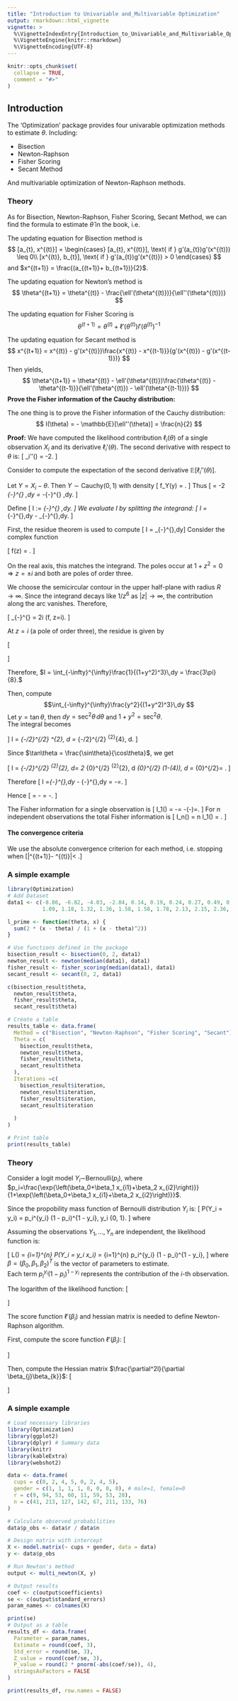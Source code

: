 ```yaml
---
title: "Introduction to Univariable and_Multivariable Optimization"
output: rmarkdown::html_vignette
vignette: >
  %\VignetteIndexEntry{Introduction_to_Univariable_and_Multivariable_Optimization}
  %\VignetteEngine{knitr::rmarkdown}
  %\VignetteEncoding{UTF-8}
---
```


```r
knitr::opts_chunk$set(
  collapse = TRUE,
  comment = "#>"
)
```

## Introduction

The 'Optimization' package provides four univarable optimization methods to estimate $\theta$. Including:

- Bisection
- Newton-Raphson
- Fisher Scoring
- Secant Method 

And multivariable optimization of Newton-Raphson methods.

### Theory
As for Bisection, Newton-Raphson, Fisher Scoring, Secant Method, we can
find the formula to estimate $\hat{\theta}$ in the book, i.e.

The updating equation for Bisection method is $$
[a_{t}, x^{(t)}] = 
\begin{cases}
[a_{t}, x^{(t)}], \text{ if } g'(a_{t})g'(x^{(t)}) \leq 0\\
[x^{(t)}, b_{t}], \text{ if } g'(a_{t})g'(x^{(t)}) > 0
\end{cases}
$$ and $x^{(t+1)} = \frac{(a_{(t+1)}+ b_{(t+1})}{2}$.

The updating equation for Newton's method is $$
\theta^{(t+1)} = \theta^{(t)} - \frac{\ell'(\theta^{(t)})}{\ell''(\theta^{(t)})}
$$

The updating equation for Fisher Scoring is $$
\theta^{(t+1)} = \theta^{(t)} + \ell'(\theta^{(t)})I'(\theta^{(t)})^{-1}
$$

The updating equation for Secant method is $$
x^{(t+1)} = x^{(t)} - g'(x^{(t)})\frac{x^{(t)} - x^{(t-1)}}{g'(x^{(t)}) - g'(x^{(t-1)})}
$$ Then yields, $$
\theta^{(t+1)} = \theta^{(t)} - \ell'(\theta^{(t)})\frac{\theta^{(t)} - \theta^{(t-1)}}{\ell'(\theta^{(t)}) - \ell'(\theta^{(t-1)})}
$$
**Prove the Fisher information of the Cauchy distribution:**

The one thing is to prove the Fisher information of the Cauchy
distribution: $$
I(\theta) = - \mathbb{E}[\ell''(\theta)] = \frac{n}{2}
$$

**Proof:** We have computed the likelihood contribution
$\ell_i(\theta)$ of a single observation $X_i$ and its derivative
$\ell_i'(\theta)$. The second derivative with respect to
$\theta$ is: \[
\ell_i''(\theta) = -2\cdot\frac{1-(X_i-\theta)^2}{\big(1+(X_i-\theta)^2\big)^2}.
\]

Consider to compute the expectation of the second derivative
$\mathbb{E}\big[\ell_i''(\theta)\big]$.

Let $Y = X_i - \theta$. Then $Y\sim\text{Cauchy}(0,1)$ with density \[
f_Y(y) = \frac{1}{\pi(1+y^2)}.
\] Thus \[
\mathbb{E}\big[\ell_i''(\theta)\big]
= -2 \int_{-\infty}^{\infty} \frac{1-y^2}{\big(1+y^2\big)^2}\cdot \frac{1}{\pi(1+y^2)}\,dy
= -\frac{2}{\pi}\int_{-\infty}^{\infty} \frac{1-y^2}{(1+y^2)^3}\,dy.
\]

Define \[
I := \int_{-\infty}^{\infty} \frac{1-y^2}{(1+y^2)^3}\,dy.
\] We evaluate $I$ by splitting the integrand: \[
I = \int_{-\infty}^{\infty}\frac{1}{(1+y^2)^3}\,dy
    - \int_{-\infty}^{\infty}\frac{y^2}{(1+y^2)^3}\,dy.
\]

First, the residue theorem is used to compute
\[ I = \int_{-\infty}^{\infty}\frac{1}{(1+y^2)^3}\,dy\] Consider the
complex function

\[
f(z) = \frac{1}{(1+z^2)^3}.
\]

On the real axis, this matches the integrand. The poles occur at
$1+z^2=0 \Rightarrow z = \pm i$ and both are poles of order three.

We choose the semicircular contour in the upper half-plane with radius
$R \to \infty$. Since the integrand decays like $1/z^6$ as
$|z|\to\infty$, the contribution along the arc vanishes. Therefore,

\[
\int_{-\infty}^{\infty} \frac{dx}{(1+x^2)^3} = 2\pi i \cdot \text{Res}(f, z=i).
\]

At $z=i$ (a pole of order three), the residue is given by

\[
\begin{aligned}
\text{Res}(f,z=i) &= \frac{1}{2!} \lim_{z\to i} \frac{d^2}{dz^2}\Big[ (z-i)^3 f(z) \Big]\\
&= \frac{1}{2!} \lim_{z\to i} \frac{d^2}{dz^2}\Big[ (z-i)^3 \frac{1}{(1+z^2)^3} \Big]\\
&= \frac{1}{2!} \lim_{z\to i} \frac{d^2}{dz^2}\Big[ \frac{1}{(z+i)^3} \Big]\\
&= \frac{1}{2!} \lim_{z\to i} 12 (z+i)^{-5}\\
&=  2\pi i \cdot \frac{3}{16 i} = \frac{3\pi}{8}.
\end{aligned}
\]

Therefore,
$I = \int_{-\infty}^{\infty}\frac{1}{(1+y^2)^3}\,dy = \frac{3\pi}{8}.$

Then, compute $$\int_{-\infty}^{\infty}\frac{y^2}{(1+y^2)^3}\,dy $$ Let
$y=\tan\theta$, then $dy=\sec^{2}\theta \, d\theta$ and
$1+y^{2}=\sec^{2}\theta$.\
The integral becomes

\]
I = \int_{-\pi/2}^{\pi/2} \frac{\tan^{2}\theta}{\sec^{6}\theta} \cdot \sec^{2}\theta \, d\theta
= \int_{-\pi/2}^{\pi/2} \tan^{2}\theta \cos^{4}\theta \, d\theta.
\]

Since $\tan\theta = \frac{\sin\theta}{\cos\theta}$, we get

\[
I = \int_{-\pi/2}^{\pi/2} \sin^{2}\theta \cos^{2}\theta \, d\theta = 2 \int_{0}^{\pi/2} \sin^{2}\theta \cos^{2}\theta \, d\theta =2 \cdot \int_{0}^{\pi/2} \frac{1}{8}\bigl(1-\cos(4\theta)\bigr)\, d\theta
= \frac{1}{4}\left[\theta - \tfrac{1}{4}\sin(4\theta)\right]_{0}^{\pi/2}= \frac{\pi}{8}.
\]

Therefore \[
I =\int_{-\infty}^{\infty}\frac{1}{(1+y^2)^3}\,dy - \int_{-\infty}^{\infty}\frac{y^2}{(1+y^2)^3}\,dy = \frac{3\pi}{8}-\frac{\pi}{8}=\frac{\pi}{4}.
\]

Hence \[
\mathbb{E}\big[\ell_i''(\theta)\big] = -\frac{2}{\pi}\cdot \frac{\pi}{4} = -\frac{1}{2}.
\]

The Fisher information for a single observation is  \[
I_1(\theta) = -\mathbb{E}\big[\ell_i''(\theta)\big] = -\left(-\frac{1}{2}\right)=\frac{1}{2}.
\] For $n$ independent observations the total Fisher information is \[
I_n(\theta) = n I_1(\theta) = \frac{n}{2}.
\]


#### The convergence criteria

We use the absolute convergence criterion for each method, i.e. stopping
when \[|\theta^{(t+1)}- \theta^{(t)}|< \epsilon.\] 


### A simple example
```r
library(Optimization)
# Add Dataset
data1 <- c(-8.86, -6.82, -4.03, -2.84, 0.14, 0.19, 0.24, 0.27, 0.49, 0.62, 0.76, 
           1.09, 1.18, 1.32, 1.36, 1.58, 1.58, 1.78, 2.13, 2.15, 2.36, 4.05, 4.11, 4.12, 6.83)

l_prime <- function(theta, x) {
  sum(2 * (x - theta) / (1 + (x - theta)^2))
}

# Use functions defined in the package
bisection_result <- bisection(0, 2, data1)
newton_result <- newton(median(data1), data1)
fisher_result <- fisher_scoring(median(data1), data1)
secant_result <- secant(0, 2, data1)

c(bisection_result$theta,
  newton_result$theta,
  fisher_result$theta,
  secant_result$theta)

# Create a table
results_table <- data.frame(
  Method = c("Bisection", "Newton-Raphson", "Fisher Scoring", "Secant"),
  Theta = c(
    bisection_result$theta,
    newton_result$theta,
    fisher_result$theta,
    secant_result$theta
  ),
  Iterations =c(
    bisection_result$iteration,
    newton_result$iteration,
    fisher_result$iteration,
    secant_result$iteration
    
  )
)

# Print table
print(results_table)
```

### Theory

Consider a logit model $Y_i\sim$Bernoulli($p_i$), where
$p_i=\frac{\exp{\left(\beta_0+\beta_1 x_{i1}+\beta_2 x_{i2}\right)}}{1+\exp{\left(\beta_0+\beta_1 x_{i1}+\beta_2 x_{i2}\right)}}$.

Since the propobility mass function of Bernoulli distribution $Y_i$ is:
\[
P(Y_i = y_i) = p_i^{y_i} (1 - p_i)^{1 - y_i}, \quad y_i \in \{0, 1\}.
\] where

```{=tex}
\begin{itemize}
    \item If $y_i = 1$, the contribution is $p_i$.
    \item If $y_i = 0$, the contribution is $1 - p_i$.
\end{itemize}
```
Assuming the observations $Y_1, \dots, Y_n$ are independent, the
likelihood function is:

\[
L(\beta) = \prod_{i=1}^{n} P(Y_i = y_i \mid x_i) = \prod_{i=1}^{n} p_i^{y_i} (1 - p_i)^{1 - y_i},
\] where $\beta = (\beta_0, \beta_1, \beta_2)^T$ is the vector of
parameters to estimate.\
Each term $p_i^{y_i} (1 - p_i)^{1 - y_i}$ represents the contribution of
the $i$-th observation.

The logarithm of the likelihood function: \[
\begin{aligned}
l(\beta) &= \log L(\beta)\\
&=\sum_{i=1}^{n} \Big[ y_i \log(p_i) + (1 - y_i) \log(1 - p_i) \Big]\\
&= \sum_{i=1}^{n} \Big[ y_i \log(\frac{\exp{\left(\beta_0+\beta_1
    x_{i1}+\beta_2 x_{i2}\right)}}{1+\exp{\left(\beta_0+\beta_1
    x_{i1}+\beta_2 x_{i2}\right)}}) + (1 - y_i) \log(1 - \frac{\exp{\left(\beta_0+\beta_1
    x_{i1}+\beta_2 x_{i2}\right)}}{1+\exp{\left(\beta_0+\beta_1
    x_{i1}+\beta_2 x_{i2}\right)}}) \Big]\\
&= \sum_{i=1}^{n} \Big[ y_i \log(\frac{\exp{\left(\beta_0+\beta_1
    x_{i1}+\beta_2 x_{i2}\right)}}{1+\exp{\left(\beta_0+\beta_1
    x_{i1}+\beta_2 x_{i2}\right)}}) + (1 - y_i) \log( \frac{1}{1+\exp{\left(\beta_0+\beta_1
    x_{i1}+\beta_2 x_{i2}\right)}}) \Big]\\
 &= \sum_{i=1}^{n} \Big[ y_i \left(\beta_0+\beta_1
    x_{i1}+\beta_2 x_{i2}\right)  - y_i \log(1+\exp{\left(\beta_0+\beta_1
    x_{i1}+\beta_2 x_{i2}\right)}) - (1 - y_i) \log( 1+\exp{\left(\beta_0+\beta_1
    x_{i1}+\beta_2 x_{i2}\right)}) \Big]\\  
&= \sum_{i=1}^{n} \Big[ y_{i} \left(\beta_0+\beta_1
    x_{i1}+\beta_2 x_{i2}\right) - \log( 1+\exp{\left(\beta_0+\beta_1
    x_{i1}+\beta_2 x_{i2}\right)})   \Big] 
\end{aligned}
\]

The score function $\ell'(\beta_{i})$ and hessian matrix is needed to
define Newton-Raphson algorithm.

First, compute the score function $\ell'(\beta_{i})$: \[
\begin{aligned}
\frac{\partial\ell}{\partial \beta_{j}} & = \frac{\partial}{\partial \beta_{j}}\sum_{i=1}^{n} \Big[ y_{i} \left(\beta_0+\beta_1
    x_{i1}+\beta_2 x_{i2}\right) - \log( 1+\exp{\left(\beta_0+\beta_1
    x_{i1}+\beta_2 x_{i2}\right)})   \Big] \\
    &= \sum_{i=1}^{n} y_{i}  x_{ij} - \frac{\exp{\left(\beta_0+\beta_1
    x_{i1}+\beta_2 x_{i2}\right)}x_{ij}}{1+\exp{\left(\beta_0+\beta_1
    x_{i1}+\beta_2 x_{i2}\right)}}\\
    &=\sum_{i=1}^{n} (y_{i} - p_{i})  x_{ij}
\end{aligned}
\]

Then, compute the Hessian matrix
$\frac{\partial^2l}{\partial \beta_{j}\beta_{k}}$: \[
\begin{aligned}
\frac{\partial^2\ell}{\partial \beta_{k}\beta_{j}} &= \frac{\partial}{\partial \beta_{k}}\frac{\partial\ell}{\partial \beta_{j}}  \\
&= \frac{\partial}{\partial \beta_{k}} \sum_{i=1}^{n} (y_{i} - p_{i})  x_{ij} \\
&= -\sum_{i=1}^{n}  x_{ij}  \frac{\partial p_{i}}{\partial \beta_{k}}\\
&= -\sum_{i=1}^{n}  x_{ij}  \frac{\partial }{\partial \beta_{k}}\frac{\exp{\left(\beta_0+\beta_1 x_{i1}+\beta_2 x_{i2}\right)}}{1+\exp{\left(\beta_0+\beta_1 x_{i1}+\beta_2 x_{i2}\right)}}\\
&=-\sum_{i=1}^{n}  x_{ij} \frac{\exp{\left(\beta_0+\beta_1 x_{i1}+\beta_2 x_{i2}\right)}x_{ik}\Big[1+\exp{\left(\beta_0+\beta_1 x_{i1}+\beta_2 x_{i2}\right)}\Big]}{\Big[1+\exp{\left(\beta_0+\beta_1 x_{i1}+\beta_2 x_{i2}\right)}\Big]^2 } - \frac{\Big[\exp{\left(\beta_0+\beta_1 x_{i1}+\beta_2 x_{i2}\right)}\Big]^2 x_{ik}}{\Big[1+\exp{\left(\beta_0+\beta_1 x_{i1}+\beta_2 x_{i2}\right)}\Big]^2}\\
&=-\sum_{i=1}^{n}  x_{ij}x_{ik}\frac{\exp{\left(\beta_0+\beta_1 x_{i1}+\beta_2 x_{i2}\right)}}{\Big[1+\exp{\left(\beta_0+\beta_1 x_{i1}+\beta_2 x_{i2}\right)}\Big]^2}\\
&=-\sum_{i=1}^{n}  p_{i}(1-p_{i})x_{ij}x_{ik} 
\end{aligned}
\]

### A simple example
```r
# Load necessary libraries
library(Optimization)
library(ggplot2)
library(dplyr) # Summary data
library(knitr)
library(kableExtra)
library(webshot2)

data <- data.frame(
  cups = c(0, 2, 4, 5, 0, 2, 4, 5),
  gender = c(1, 1, 1, 1, 0, 0, 0, 0), # male=1, female=0
  r = c(9, 94, 53, 60, 11, 59, 53, 28),
  n = c(41, 213, 127, 142, 67, 211, 133, 76)
)

# Calculate observed probabilities
data$p_obs <- data$r / data$n

# Design matrix with intercept
X <- model.matrix(~ cups + gender, data = data)
y <- data$p_obs

# Run Newton's method
output <- multi_newton(X, y)

# Output results
coef <- c(output$coefficients)
se <- c(output$standard_errors)
param_names <- colnames(X)

print(se)
# Output as a table
results_df <- data.frame(
  Parameter = param_names,
  Estimate = round(coef, 3),
  Std_error = round(se, 3),
  Z_value = round(coef/se, 3),
  P_value = round(2 * pnorm(-abs(coef/se)), 4),
  stringsAsFactors = FALSE
)

print(results_df, row.names = FALSE)
```



